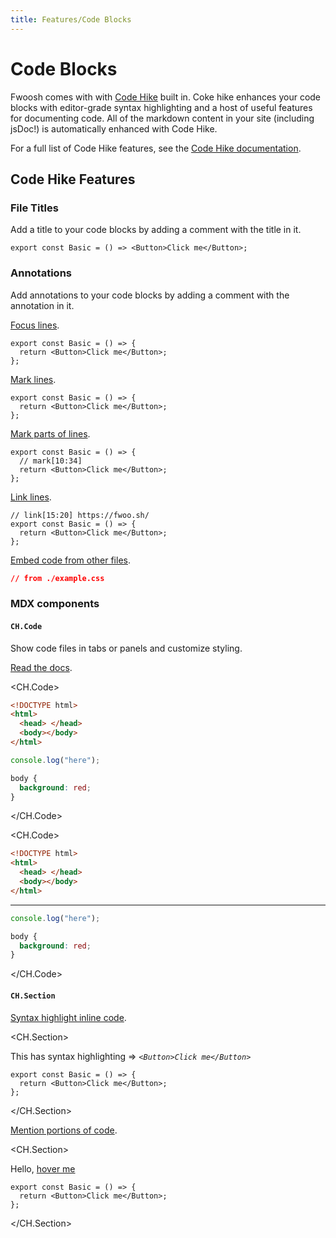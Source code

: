 ```yaml
---
title: Features/Code Blocks
---
```


# Code Blocks

Fwoosh comes with with [Code Hike](https://codehike.org/) built in.
Coke hike enhances your code blocks with editor-grade syntax highlighting and a host of useful features for documenting code.
All of the markdown content in your site (including jsDoc!) is automatically enhanced with Code Hike.

For a full list of Code Hike features, see the [Code Hike documentation](https://codehike.org/docs/).

## Code Hike Features

### File Titles

Add a title to your code blocks by adding a comment with the title in it.

```tsx button.stories.tsx
export const Basic = () => <Button>Click me</Button>;
```

### Annotations

Add annotations to your code blocks by adding a comment with the annotation in it.

[Focus lines](https://codehike.org/docs/annotations#focus-annotation).

```tsx button.stories.tsx focus=1
export const Basic = () => {
  return <Button>Click me</Button>;
};
```

[Mark lines](https://codehike.org/docs/annotations#mark-annotation).

```tsx button.stories.tsx mark=1
export const Basic = () => {
  return <Button>Click me</Button>;
};
```

[Mark parts of lines](https://codehike.org/docs/annotations#mark-annotation).

```tsx button.stories.tsx
export const Basic = () => {
  // mark[10:34]
  return <Button>Click me</Button>;
};
```

[Link lines](https://codehike.org/docs/annotations#link-annotation).

```tsx button.stories.tsx
// link[15:20] https://fwoo.sh/
export const Basic = () => {
  return <Button>Click me</Button>;
};
```

[Embed code from other files](https://codehike.org/docs/annotations#from-annotation).

```css example.css
// from ./example.css
```

### MDX components

#### `CH.Code`

Show code files in tabs or panels and customize styling.

[Read the docs](https://codehike.org/docs/ch-code).

<CH.Code>

```html index.html
<!DOCTYPE html>
<html>
  <head> </head>
  <body></body>
</html>
```

```js index.js
console.log("here");
```

```css index.css
body {
  background: red;
}
```

</CH.Code>

<CH.Code>

```html index.html
<!DOCTYPE html>
<html>
  <head> </head>
  <body></body>
</html>
```

---

```js index.js
console.log("here");
```

```css index.css
body {
  background: red;
}
```

</CH.Code>

#### `CH.Section`

[Syntax highlight inline code](https://codehike.org/docs/ch-section#inline-code).

<CH.Section>

This has syntax highlighting => _`<Button>Click me</Button>`_

```tsx button.stories.tsx
export const Basic = () => {
  return <Button>Click me</Button>;
};
```

</CH.Section>

[Mention portions of code](https://codehike.org/docs/ch-section#inline-code).

<CH.Section>

Hello, [hover me](focus://2[10:34])

```tsx button.stories.tsx
export const Basic = () => {
  return <Button>Click me</Button>;
};
```

</CH.Section>
